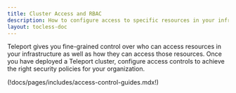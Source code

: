 ```yaml
---
title: Cluster Access and RBAC
description: How to configure access to specific resources in your infrastructure or your Teleport cluster as a whole.
layout: tocless-doc
---
```


Teleport gives you fine-grained control over who can access resources in your
infrastructure as well as how they can access those resources. Once you have
deployed a Teleport cluster, configure access controls to achieve the right
security policies for your organization.

(!docs/pages/includes/access-control-guides.mdx!)
